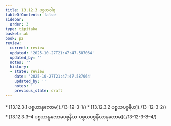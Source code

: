 ```yaml
---
title: 13.12.3 ပစ္စယဝါရ
tableOfContents: false
sidebar:
  order: 3
type: tipitaka
basket: ab
book: p2
review:
  current: review
  updated: '2025-10-27T21:47:47.587064'
  updated_by: ''
  notes: ''
  history:
  - state: review
    date: '2025-10-27T21:47:47.587064'
    updated_by: ''
    notes: ''
    previous_state: draft
---
```



<ReviewStatus review={frontmatter.review} showDetails={true} />

<HypothesisAnnotation frontmatter={frontmatter} />

<DynamicBreadcrumb />



<TableOfContents book="p2" section="13.12.3">
* [13.12.3.1 ပစ္စယာနုလောမ](./13-12-3-1/)
* [13.12.3.2 ပစ္စယပစ္စနီယ](./13-12-3-2/)
* [13.12.3.3–4 ပစ္စယာနုလောမပစ္စနီယ-ပစ္စယပစ္စနီယာနုလောမ](./13-12-3-3–4/)
</TableOfContents>